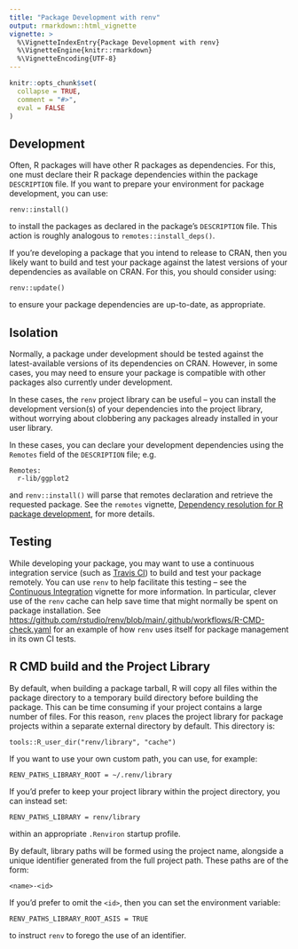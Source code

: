 ```yaml
---
title: "Package Development with renv"
output: rmarkdown::html_vignette
vignette: >
  %\VignetteIndexEntry{Package Development with renv}
  %\VignetteEngine{knitr::rmarkdown}
  %\VignetteEncoding{UTF-8}
---
```


```r
knitr::opts_chunk$set(
  collapse = TRUE,
  comment = "#>",
  eval = FALSE
)
```


## Development

Often, R packages will have other R packages as dependencies. For this, one must
declare their R package dependencies within the package `DESCRIPTION` file. If
you want to prepare your environment for package development, you can use:

```
renv::install()
```

to install the packages as declared in the package's `DESCRIPTION` file. This
action is roughly analogous to `remotes::install_deps()`.

If you're developing a package that you intend to release to CRAN, then you
likely want to build and test your package against the latest versions of your
dependencies as available on CRAN. For this, you should consider using:

```
renv::update()
```

to ensure your package dependencies are up-to-date, as appropriate.


## Isolation

Normally, a package under development should be tested against the
latest-available versions of its dependencies on CRAN. However, in some cases,
you may need to ensure your package is compatible with other packages also
currently under development.

In these cases, the `renv` project library can be useful -- you can install the
development version(s) of your dependencies into the project library, without
worrying about clobbering any packages already installed in your user library.

In these cases, you can declare your development dependencies using the
`Remotes` field of the `DESCRIPTION` file; e.g.

```
Remotes:
  r-lib/ggplot2
```

and `renv::install()` will parse that remotes declaration and retrieve the
requested package. See the `remotes` vignette,
[Dependency resolution for R package development][dependencies],
for more details.


## Testing

While developing your package, you may want to use a continuous integration
service (such as [Travis CI](https://www.travis-ci.org/)) to build and test
your package remotely. You can use `renv` to help facilitate this testing --
see the [Continuous Integration][ci] vignette for more information. In
particular, clever use of the `renv` cache can help save time that might
normally be spent on package installation. See
<https://github.com/rstudio/renv/blob/main/.github/workflows/R-CMD-check.yaml>
for an example of how `renv` uses itself for package management in its own
CI tests.


## R CMD build and the Project Library

By default, when building a package tarball, R will copy all files within the
package directory to a temporary build directory before building the package.
This can be time consuming if your project contains a large number of files.
For this reason, `renv` places the project library for package projects within
a separate external directory by default. This directory is:

```
tools::R_user_dir("renv/library", "cache")
```

If you want to use your own custom path, you can use, for example:

```
RENV_PATHS_LIBRARY_ROOT = ~/.renv/library
```

If you'd prefer to keep your project library within the project directory,
you can instead set:

```
RENV_PATHS_LIBRARY = renv/library
```

within an appropriate `.Renviron` startup profile.

By default, library paths will be formed using the project name, alongside a
unique identifier generated from the full project path. These paths are of
the form:

```
<name>-<id>
```

If you'd prefer to omit the `<id>`, then you can set the environment variable:

```
RENV_PATHS_LIBRARY_ROOT_ASIS = TRUE
```

to instruct `renv` to forego the use of an identifier.




[ci]: https://CRAN.R-project.org/package=renv/vignettes/ci.html
[dependencies]: https://CRAN.R-project.org/package=remotes/vignettes/dependencies.html

